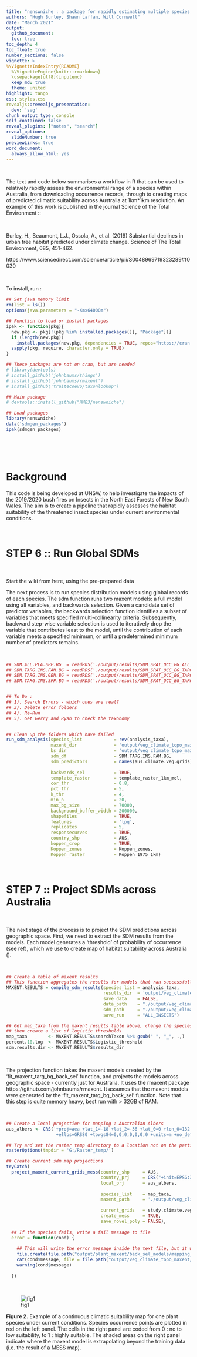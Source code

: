 ```yaml
---
title: "nenswniche : a package for rapidly estimating multiple species ranges and habitat suitability"
authors: "Hugh Burley, Shawn Laffan, Will Cornwell"
date: "March 2021"
output:
  github_document:
  toc: true   
toc_depth: 4            
toc_float: true
number_sections: false  
vignette: >
%\VignetteIndexEntry{README}
  %\VignetteEngine{knitr::rmarkdown}
  \usepackage[utf8]{inputenc}
  keep_md: true
  theme: united     
highlight: tango        
css: styles.css
revealjs::revealjs_presentation:
  dev: 'svg'
chunk_output_type: console
self_contained: false
reveal_plugins: ["notes", "search"]
reveal_options:
  slideNumber: true
previewLinks: true
word_document:
  always_allow_html: yes
---
```


\

The text and code below summarises a workflow in R that can be used to relatively rapidly assess the environmental range of a species within Australia, from downloading occurrence records, through to creating maps of predicted climatic suitability across Australia at 1km*1km resolution. An example of this work is published in the journal Science of the Total Environment ::

\

Burley, H., Beaumont, L.J., Ossola, A., et al. (2019) Substantial declines in urban tree habitat predicted 
under climate change. Science of The Total Environment, 685, 451-462.

https://www.sciencedirect.com/science/article/pii/S0048969719323289#f0030 

\

To install, run :

```r

## Set java memory limit
rm(list = ls())
options(java.parameters = "-Xmx64000m")

## Function to load or install packages
ipak <- function(pkg){
  new.pkg <- pkg[!(pkg %in% installed.packages()[, "Package"])]
  if (length(new.pkg))
    install.packages(new.pkg, dependencies = TRUE, repos="https://cran.csiro.au/")
  sapply(pkg, require, character.only = TRUE)
}

## These packages are not on cran, but are needed
# library(devtools)
# install_github('johnbaums/things')
# install_github('johnbaums/rmaxent')
# install_github('traitecoevo/taxonlookup')

## Main package 
# devtools::install_github("HMB3/nenswniche")

## Load packages
library(nenswniche)
data('sdmgen_packages')
ipak(sdmgen_packages)

```

\
\
\

# Background

This code is being developed at UNSW, to help investigate
the impacts of the 2019/2020 bush fires on Insects in the North East Forests 
of New South Wales. The aim is to create a pipeline that rapidly assesses 
the habitat suitability of the threatened insect species under current 
environmental conditions. 

\

# STEP  6 :: Run Global SDMs

\

Start the wiki from here, using the pre-prepared data

The next process is to run species distribution models using global records of each species.
The sdm function runs two maxent models: a full model using all variables, and backwards selection. 
Given a candidate set of predictor variables, the backwards selection function identifies a subset 
of variables that meets specified multi-collinearity criteria. Subsequently, backward step-wise variable 
selection is used to iteratively drop the variable that contributes least to the model, 
until the contribution of each variable meets a specified minimum, or until a predetermined 
minimum number of predictors remains.

\

```r

## SDM.ALL.PLA.SPP.BG  = readRDS('./output/results/SDM_SPAT_OCC_BG_ALL_PLANT_SPP.rds')
## SDM.TARG.INS.FAM.BG = readRDS('./output/results/SDM_SPAT_OCC_BG_TARG_INSECT_FAM.rds')
## SDM.TARG.INS.GEN.BG = readRDS('./output/results/SDM_SPAT_OCC_BG_TARG_INSECT_GENERA.rds')
## SDM.TARG.INS.SPP.BG = readRDS('./output/results/SDM_SPAT_OCC_BG_TARG_INSECT_SPP.rds') 


## To Do :
## 1). Search Errors - which ones are real?
## 3). Delete error folders
## 4). Re-Run
## 5). Get Gerry and Ryan to check the taxonomy


## Clean up the folders which have failed
run_sdm_analysis(species_list            = rev(analysis_taxa),
                 maxent_dir              = 'output/veg_climate_topo_maxent/full_models',     
                 bs_dir                  = 'output/veg_climate_topo_maxent/back_sel_models',
                 sdm_df                  = SDM.TARG.INS.FAM.BG,
                 sdm_predictors          = names(aus.climate.veg.grids),
                 
                 backwards_sel           = TRUE,      
                 template_raster         = template_raster_1km_mol,
                 cor_thr                 = 0.8,  
                 pct_thr                 = 5, 
                 k_thr                   = 4, 
                 min_n                   = 20,  
                 max_bg_size             = 70000,
                 background_buffer_width = 200000,
                 shapefiles              = TRUE,
                 features                = 'lpq',
                 replicates              = 5,
                 responsecurves          = TRUE,
                 country_shp             = AUS,
                 koppen_crop             = TRUE,
                 Koppen_zones            = Koppen_zones,
                 Koppen_raster           = Koppen_1975_1km)

``` 

\

# STEP 7 :: Project SDMs across Australia

\

The next stage of the process is to project the SDM predictions across geographic space.
First, we need to extract the SDM results from the models. Each model generates a 'threshold' 
of probability of occurrence (see ref), which we use to create map of habitat suitability 
across Australia (). 

\

```r

## Create a table of maxent results
## This function aggregates the results for models that ran successfully
MAXENT.RESULTS = compile_sdm_results(species_list = analysis_taxa,
                                     results_dir  = 'output/veg_climate_topo_maxent/back_sel_models',
                                     save_data    = FALSE,
                                     data_path    = "./output/veg_climate_topo_maxent/summary_results/",
                                     sdm_path     = "./output/veg_climate_topo_maxent/back_sel_models/",
                                     save_run     = "ALL_INSECTS")

## Get map_taxa from the maxent results table above, change the species column,
## then create a list of logistic thresholds
map_taxa        <- MAXENT.RESULTS$searchTaxon %>% gsub(" ", "_", .,)
percent.10.log  <- MAXENT.RESULTS$Logistic_threshold
sdm.results.dir <- MAXENT.RESULTS$results_dir

``` 

\

The projection function takes the maxent models created by the 'fit_maxent_targ_bg_back_sel' function, 
and projects the models across geographic space - currently just for Australia. It uses the rmaxent package https://github.com/johnbaums/rmaxent. It assumes that the maxent models were generated by the 
'fit_maxent_targ_bg_back_sel' function. Note that this step is quite memory heavy, best run with > 32GB of RAM.

\

```r

## Create a local projection for mapping : Australian Albers
aus_albers <- CRS('+proj=aea +lat_1=-18 +lat_2=-36 +lat_0=0 +lon_0=132 +x_0=0 +y_0=0 
                   +ellps=GRS80 +towgs84=0,0,0,0,0,0,0 +units=m +no_defs')

## Try and set the raster temp directory to a location not on the partition, to save space
rasterOptions(tmpdir = 'G:/Raster_temp/')

## Create current sdm map projections
tryCatch(
  project_maxent_current_grids_mess(country_shp     = AUS, 
                                    country_prj     = CRS("+init=EPSG:3577"),
                                    local_prj       = aus_albers,
                                    
                                    species_list    = map_taxa,    
                                    maxent_path     = './output/veg_climate_topo_maxent/back_sel_models/',
                                    
                                    current_grids   = study.climate.veg.grids,         
                                    create_mess     = TRUE,
                                    save_novel_poly = FALSE),
  
  ## If the species fails, write a fail message to file
  error = function(cond) {
    
    ## This will write the error message inside the text file, but it won't include the species
    file.create(file.path("output/plant_maxent/back_sel_models/mapping_failed_current.txt"))
    cat(cond$message, file = file.path("output/veg_climate_topo_maxent/back_sel_models/mapping_failed_current.txt"))
    warning(cond$message)
    
  })

``` 

\

![fig1](https://github.com/HMB3/sdmgen/blob/master/output/Acacia_dealbata_mess_panel.png?raw=true)


**Figure 2.** Example of a continuous climatic suitability map for one plant species under 
current conditions. Species occurrence points are plotted in red on the left panel. The cells in the right 
panel are coded from 0 : no to low suitability, to 1 : highly suitable. The shaded areas on the right panel
indicate where the maxent model is extrapolating beyond the training data (i.e. the result of a MESS map).

\


